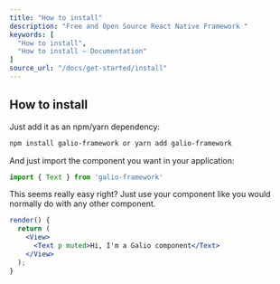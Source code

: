 ```yaml
---
title: "How to install"
description: "Free and Open Source React Native Framework "
keywords: [
  "How to install",
  "How to install – Documentation"
]
source_url: "/docs/get-started/install"
---
```



## How to install

Just add it as an npm/yarn dependency:

```bash
npm install galio-framework or yarn add galio-framework
```

And just import the component you want in your application:

```jsx
import { Text } from 'galio-framework'
```

This seems really easy right? Just use your component like you would normally do with any other component.

```jsx
render() {
  return (
    <View>
      <Text p muted>Hi, I'm a Galio component</Text>
    </View>
  );
}
```

